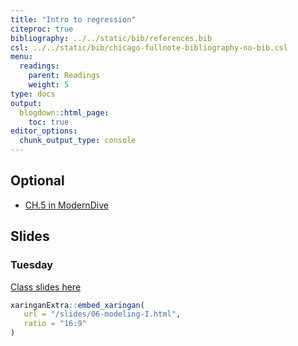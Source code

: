 ```yaml
---
title: "Intro to regression"
citeproc: true
bibliography: ../../static/bib/references.bib
csl: ../../static/bib/chicago-fullnote-bibliography-no-bib.csl
menu: 
  readings:
    parent: Readings
    weight: 5
type: docs
output:
  blogdown::html_page:
    toc: true
editor_options: 
  chunk_output_type: console
---
```



## Optional

- <i class="fas fa-book"></i> [CH.5 in ModernDive](https://moderndive.com/5-regression.html)


## Slides

### Tuesday

[Class slides here](/slides/06-modeling-I.html)


```r
xaringanExtra::embed_xaringan(
   url = "/slides/06-modeling-I.html",
   ratio = "16:9"
)
```

